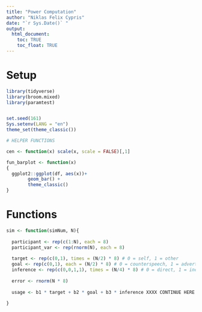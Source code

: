 ```yaml
---
title: "Power Computation"
author: "Niklas Felix Cypris"
date: "`r Sys.Date()` "
output:
  html_document:
    toc: TRUE
    toc_float: TRUE
---
```


# Setup

```r
library(tidyverse)
library(broom.mixed)
library(paramtest)


set.seed(161)
Sys.setenv(LANG = "en")
theme_set(theme_classic())

# HELPER FUNCTIONS

cen <- function(x) scale(x, scale = FALSE)[,1]

fun_barplot <- function(x)
{
  ggplot2::ggplot(df, aes(x))+
        geom_bar() +
        theme_classic()
}
```

# Functions

```r
sim <- function(simNum, N){
  
  participant <- rep(c(1:N), each = 8)
  participant_var <- rep(rnorm(N), each = 8)
  
  target <- rep(c(0,1), times = (N/2) * 8) # 0 = self, 1 = other
  goal <- rep(c(0,1), each = (N/2) * 8) # 0 = counterspeech, 1 = advertisement
  inference <- rep(c(0,0,1,1), times = (N/4) * 8) # 0 = direct, 1 = indirect
  
  error <- rnorm(N * 8)
  
  usage <- b1 * target + b2 * goal + b3 * inference XXXX CONTINUE HERE
  
}

```

